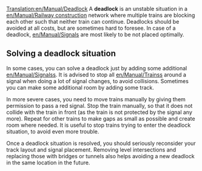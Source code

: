 [[Translation:en/Manual/Deadlock]]
A '''deadlock''' is an unstable situation in a [[en/Manual/Railway construction]] network where multiple trains are blocking each other such that neither train can continue. Deadlocks should be avoided at all costs, but are sometimes hard to foresee. In case of a deadlock, [[en/Manual/Signals]] are most likely to be not placed optimally.

== Solving a deadlock situation ==

In some cases, you can solve a deadlock just by adding some additional [[en/Manual/Signals]]s. It is advised to stop all [[en/Manual/Trains]]s around a signal when doing a lot of signal changes, to avoid collisions. Sometimes you can make some additional room by adding some track.

In more severe cases, you need to move trains manually by giving them permission to pass a red signal. Stop the train manually, so that it does not collide with the train in front (as the train is not protected by the signal any more). Repeat for other trains to make gaps as small as possible and create room where needed. It is useful to stop trains trying to enter the deadlock situation, to avoid even more trouble.

Once a deadlock situation is resolved, you should seriously reconsider your track layout and signal placement. Removing level intersections and replacing those with bridges or tunnels also helps avoiding a new deadlock in the same location in the future.